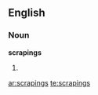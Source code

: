
== English ==
===Noun===
'''scrapings'''
# {{plural of|[[scraping]]}}

[[ar:scrapings]]
[[te:scrapings]]